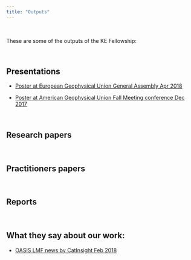 ```yaml
---
title: "Outputs"
---
```


<br> 

These are some of the outputs of the KE Fellowship:

<br> 

## Presentations
 - <a href="Poster_VNoacco_EGU_2018.pdf#" class="download" title="Download EGU poster as PDF">Poster at European Geophysical Union General Assembly Apr 2018</a>	
 
 
  - <a href="Poster_AGU2017_VNOACCO_07_12_2017_final.pdf#" class="download" title="Download AGU poster as PDF">Poster at American Geophysical Union Fall Meeting conference Dec 2017</a>	
 
<br> 

## Research papers

<br> 
   
## Practitioners papers
  
<br> 

## Reports

<br> 

## What they say about our work:

- [OASIS LMF news by CatInsight Feb 2018](https://oasislmf.org/news/february-article)

  
  

